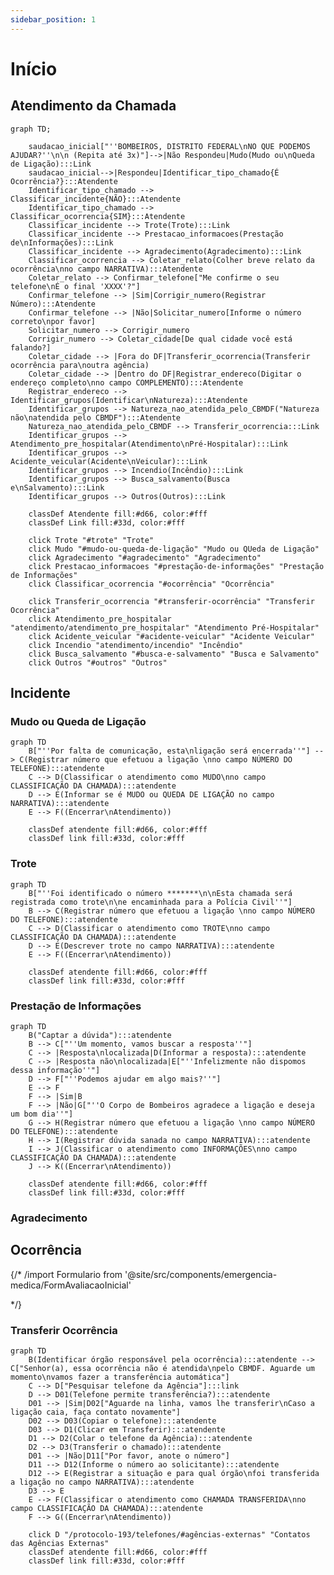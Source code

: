```yaml
---
sidebar_position: 1
---
```


# Início

## Atendimento da Chamada

```mermaid
graph TD;

    saudacao_inicial["''BOMBEIROS, DISTRITO FEDERAL\nNO QUE PODEMOS AJUDAR?''\n\n (Repita até 3x)"]-->|Não Respondeu|Mudo(Mudo ou\nQueda de Ligação):::Link
    saudacao_inicial-->|Respondeu|Identificar_tipo_chamado{É Ocorrência?}:::Atendente
    Identificar_tipo_chamado --> Classificar_incidente{NÃO}:::Atendente
    Identificar_tipo_chamado --> Classificar_ocorrencia{SIM}:::Atendente
    Classificar_incidente --> Trote(Trote):::Link
    Classificar_incidente --> Prestacao_informacoes(Prestação de\nInformações):::Link
    Classificar_incidente --> Agradecimento(Agradecimento):::Link
    Classificar_ocorrencia --> Coletar_relato(Colher breve relato da ocorrência\nno campo NARRATIVA):::Atendente
    Coletar_relato --> Confirmar_telefone["Me confirme o seu telefone\nÉ o final 'XXXX'?"]
    Confirmar_telefone --> |Sim|Corrigir_numero(Registrar Número):::Atendente
    Confirmar_telefone --> |Não|Solicitar_numero[Informe o número correto\npor favor]
    Solicitar_numero --> Corrigir_numero
    Corrigir_numero --> Coletar_cidade[De qual cidade você está falando?]
    Coletar_cidade --> |Fora do DF|Transferir_ocorrencia(Transferir ocorrência para\noutra agência)
    Coletar_cidade --> |Dentro do DF|Registrar_endereco(Digitar o endereço completo\nno campo COMPLEMENTO):::Atendente
    Registrar_endereco --> Identificar_grupos(Identificar\nNatureza):::Atendente
    Identificar_grupos --> Natureza_nao_atendida_pelo_CBMDF("Natureza não\natendida pelo CBMDF"):::Atendente
    Natureza_nao_atendida_pelo_CBMDF --> Transferir_ocorrencia:::Link
    Identificar_grupos --> Atendimento_pre_hospitalar(Atendimento\nPré-Hospitalar):::Link
    Identificar_grupos --> Acidente_veicular(Acidente\nVeicular):::Link
    Identificar_grupos --> Incendio(Incêndio):::Link
    Identificar_grupos --> Busca_salvamento(Busca e\nSalvamento):::Link
    Identificar_grupos --> Outros(Outros):::Link

    classDef Atendente fill:#d66, color:#fff
    classDef Link fill:#33d, color:#fff

    click Trote "#trote" "Trote"
    click Mudo "#mudo-ou-queda-de-ligação" "Mudo ou QUeda de Ligação"
    click Agradecimento "#agradecimento" "Agradecimento"
    click Prestacao_informacoes "#prestação-de-informações" "Prestação de Informações"
    click Classificar_ocorrencia "#ocorrência" "Ocorrência"

    click Transferir_ocorrencia "#transferir-ocorrência" "Transferir Ocorrência"
    click Atendimento_pre_hospitalar "atendimento/atendimento_pre_hospitalar" "Atendimento Pré-Hospitalar"
    click Acidente_veicular "#acidente-veicular" "Acidente Veicular"
    click Incendio "atendimento/incendio" "Incêndio"
    click Busca_salvamento "#busca-e-salvamento" "Busca e Salvamento"
    click Outros "#outros" "Outros"

```

## Incidente

### Mudo ou Queda de Ligação

```mermaid
graph TD
    B["''Por falta de comunicação, esta\nligação será encerrada''"] --> C(Registrar número que efetuou a ligação \nno campo NÚMERO DO TELEFONE):::atendente
    C --> D(Classificar o atendimento como MUDO\nno campo CLASSIFICAÇÃO DA CHAMADA):::atendente
    D --> E(Informar se é MUDO ou QUEDA DE LIGAÇÃO no campo NARRATIVA):::atendente
    E --> F((Encerrar\nAtendimento))

    classDef atendente fill:#d66, color:#fff
    classDef link fill:#33d, color:#fff
``` 

### Trote

```mermaid
graph TD
    B["''Foi identificado o número *******\n\nEsta chamada será registrada como trote\n\ne encaminhada para a Polícia Civil''"]
    B --> C(Registrar número que efetuou a ligação \nno campo NÚMERO DO TELEFONE):::atendente
    C --> D(Classificar o atendimento como TROTE\nno campo CLASSIFICAÇÃO DA CHAMADA):::atendente
    D --> E(Descrever trote no campo NARRATIVA):::atendente
    E --> F((Encerrar\nAtendimento))

    classDef atendente fill:#d66, color:#fff
    classDef link fill:#33d, color:#fff
``` 

### Prestação de Informações

```mermaid
graph TD
    B("Captar a dúvida"):::atendente
    B --> C["''Um momento, vamos buscar a resposta''"]
    C --> |Resposta\nlocalizada|D(Informar a resposta):::atendente
    C --> |Resposta não\nlocalizada|E["''Infelizmente não dispomos dessa informação''"]
    D --> F["''Podemos ajudar em algo mais?''"]
    E --> F
    F --> |Sim|B
    F --> |Não|G["''O Corpo de Bombeiros agradece a ligação e deseja um bom dia''"]
    G --> H(Registrar número que efetuou a ligação \nno campo NÚMERO DO TELEFONE):::atendente
    H --> I(Registrar dúvida sanada no campo NARRATIVA):::atendente
    I --> J(Classificar o atendimento como INFORMAÇÕES\nno campo CLASSIFICAÇÃO DA CHAMADA):::atendente
    J --> K((Encerrar\nAtendimento))

    classDef atendente fill:#d66, color:#fff
    classDef link fill:#33d, color:#fff
``` 

### Agradecimento

## Ocorrência

{/* /import Formulario from '@site/src/components/emergencia-medica/FormAvaliacaoInicial'

<Formulario/> */}

### Transferir Ocorrência

```mermaid
graph TD
    B(Identificar órgão responsável pela ocorrência):::atendente --> C["Senhor(a), essa ocorrência não é atendida\npelo CBMDF. Aguarde um momento\nvamos fazer a transferência automática"]
    C --> D["Pesquisar telefone da Agência"]:::link
    D --> D01(Telefone permite transferência?):::atendente
    D01 --> |Sim|D02["Aguarde na linha, vamos lhe transferir\nCaso a ligação caia, faça contato novamente"]
    D02 --> D03(Copiar o telefone):::atendente
    D03 --> D1(Clicar em Transferir):::atendente
    D1 --> D2(Colar o telefone da Agência):::atendente
    D2 --> D3(Transferir o chamado):::atendente
    D01 --> |Não|D11["Por favor, anote o número"]
    D11 --> D12(Informe o número ao solicitante):::atendente
    D12 --> E(Registrar a situação e para qual órgão\nfoi transferida a ligação no campo NARRATIVA):::atendente
    D3 --> E
    E --> F(Classificar o atendimento como CHAMADA TRANSFERIDA\nno campo CLASSIFICAÇÃO DA CHAMADA):::atendente
    F --> G((Encerrar\nAtendimento))
    
    click D "/protocolo-193/telefones/#agências-externas" "Contatos das Agências Externas"
    classDef atendente fill:#d66, color:#fff
    classDef link fill:#33d, color:#fff
```